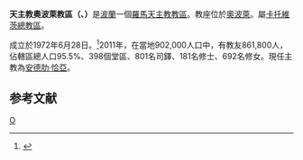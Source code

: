 {{Infobox Roman Catholic diocese
|name= 奧波萊
|jurisdiction=教區
|latin = Dioecesis Opoliensis
|image = Opole - Cathedral 01-1.jpg
|caption = 聖十字主教座堂 
|location = [[波蘭|波蘭]]
|territory =[[奧波萊|奧波萊]]
|population = 861,800
|rite = [[拉丁禮|拉丁禮]]
|patron = 
|province = 卡托維茨
|established = 1972年
|cathedral = [[聖十字主教座堂_(奧波萊)|聖十字主教座堂]]
|cocathedral =
|leadership = 主教
|website = http://www.diecezja.opole.pl/
|教宗 = 
|metropolitan =
|ordinary = [[安德肋·恰亞|安德肋·恰亞]]
|coadjutor bishop =
|emeritus =
}}
'''天主教奧波萊教區（{{lang-la|Dioecesis Opoliensis}}、{{lang-pl|Diecezja opolska}}）'''是[[波蘭|波蘭]]一個[[羅馬天主教|羅馬天主教]][[教區|教區]]。教座位於[[奧波萊|奧波萊]]。屬[[天主教卡托維茨總教區|卡托維茨總教區]]。

成立於1972年6月28日。<ref>{{Cite web |url=http://www.vatican.va/holy_father/paul_vi/apost_constitutions/documents/hf_p-vi_apc_19720628_vratislaviensis_lt.html |title=設立教區的宗座憲令 |accessdate=2012-07-18 |archive-date=2010-01-16 |archive-url=https://web.archive.org/web/20100116145833/http://www.vatican.va/holy_father/paul_vi/apost_constitutions/documents/hf_p-vi_apc_19720628_vratislaviensis_lt.html |dead-url=no }}</ref>2011年，在當地902,000人口中，有教友861,800人，佔轄區總人口95.5%、398個堂區、801名司鐸、181名修士、692名修女。現任主教為[[安德肋·恰亞|安德肋·恰亞]]。

==参考文献==
<div class="references-small">
<references></references>
</div>

{{波蘭天主教教區}}

[[Category:波蘭天主教教區|O]]
